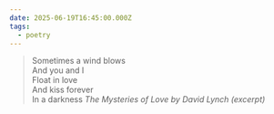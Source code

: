 ```yaml
---
date: 2025-06-19T16:45:00.000Z
tags:
  - poetry
---
```

> Sometimes a wind blows<br/>
> And you and I<br/>
> Float in love<br/>
> And kiss forever<br/>
> In a darkness
> <cite><i>The Mysteries of Love</i> by David Lynch (excerpt)</cite>
